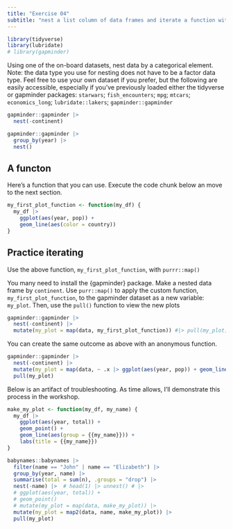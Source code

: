 ```yaml
---
title: "Exercise 04"
subtitle: "nest a list column of data frames and iterate a function with `purrr::map()`"
---
```


```r
library(tidyverse)
library(lubridate)
# library(gapminder)
```


Using one of the on-board datasets, nest data by a categorical element. Note: the data type you use for nesting does not have to be a factor data type.  Feel free to use your own dataset if you prefer, but the following are easily accessible, especially if you've previously loaded either the tidyverse or gapminder packages:  `starwars`; `fish_encounters`; `mpg`; `mtcars`; `economics_long`; `lubridate::lakers`; `gapminder::gapminder`

```r
gapminder::gapminder |> 
  nest(-continent) 

gapminder::gapminder |> 
  group_by(year) |> 
  nest()
```

## A functon

Here's a function that you can use.  Execute the code chunk below an move to the next section.

```r
my_first_plot_function <- function(my_df) {
  my_df |> 
    ggplot(aes(year, pop)) + 
    geom_line(aes(color = country))
}
```

## Practice iterating 

Use the above function, `my_first_plot_function`,  with `purrr::map()`

You many need to install the {gapminder} package.  Make a nested data frame by `continent`.  Use `purr::map()` to apply the custom function, `my_first_plot_function`, to the gapminder dataset as a new variable:  `my_plot`.  Then, use the `pull()` function to view the new plots

```r
gapminder::gapminder |> 
  nest(-continent) |> 
  mutate(my_plot = map(data, my_first_plot_function)) #|> pull(my_plot)
```

You can create the same outcome as above with an anonymous function.  

```r
gapminder::gapminder |> 
  nest(-continent) |> 
  mutate(my_plot = map(data, ~ .x |> ggplot(aes(year, pop)) + geom_line(aes(color = country)))) |> 
  pull(my_plot)

```

Below is an artifact of troubleshooting.  As time allows, I'll demonstrate this process in the workshop.

```r
make_my_plot <- function(my_df, my_name) { 
  my_df |>   
    ggplot(aes(year, total)) +
    geom_point() +
    geom_line(aes(group = {{my_name}})) +
    labs(title = {{my_name}})
}

babynames::babynames |> 
  filter(name == "John" | name == "Elizabeth") |> 
  group_by(year, name) |> 
  summarise(total = sum(n), .groups = "drop") |>
  nest(-name) |>  # head(1) |> unnest() # |> 
  # ggplot(aes(year, total)) +
  # geom_point()
  # mutate(my_plot = map(data, make_my_plot)) |>
  mutate(my_plot = map2(data, name, make_my_plot)) |>
  pull(my_plot)
  
```




